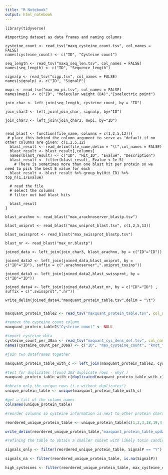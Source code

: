 ```yaml
---
title: "R Notebook"
output: html_notebook
---
```


```general_characteristics

library(tidyverse)

#importing dataset as data frames and naming columns

cysteine_count <- read_tsv("maxq_cysteine_count.tsv", col_names = FALSE)
names(cysteine_count) <- c("ID", "Cysteine count")

seq_length <- read_tsv("maxq_seq_len.tsv", col_names = FALSE)
names(seq_length) <- c("ID", "Sequence length")

signalp <- read_tsv("sigp.tsv", col_names = FALSE)
names(signalp) <- c("ID", "SignalP")

mwpi <- read_tsv("max_mw_pi.tsv", col_names = FALSE)
names(mwpi) <- c("ID", "Molecular weight (DA)","Isoelectric point")
```


```join_general_char_datafr

join_char <- left_join(seq_length, cysteine_count, by = "ID")

join_char2 <- left_join(join_char, signalp, by="ID")

join_char3 <- left_join(join_char2, mwpi, by="ID")


```

```blast_filtering_function

read_blast <- function(file_name, columns = c(1,2,5,12)){
 # place this behind the column argument to serve as "default if no other columns are given: c(1,2,5,12) 
  blast_result <- read_delim(file_name,delim = "\t",col_names = FALSE)
  blast_result <- blast_result[,columns]
  names(blast_result) <- c("ID", "Hit_ID", "Evalue", "Description")
  blast_result <- filter(blast_result, Evalue < 1e-5)
    # There is sometimes more than one blast hit per protein so we need to pick the best E value for each
  blast_result <- blast_result %>% group_by(Hit_ID) %>% top_n(1,1/Evalue)
  
  # read the file
  # select the columns
  # filter out bad blast hits

  blast_result
}
```

```using_function_for_blast_databases

blast_arachno <- read_blast("max_arachnoserver_blastp.tsv")

blast_uniprot <- read_blast("max_uniprot_blast.tsv", c(1,2,5,13))

blast_swissprot <- read_blast("max_swissprot_blastp.tsv")

blast_nr <- read_blast("max_nr.blastp")
```

```join_char_table_to_blast_dataframes

joined_data <- left_join(join_char3, blast_arachno, by = c("ID"="ID"))

joined_data2 <- left_join(joined_data,blast_uniprot, by = c("ID"="ID"), suffix = c(".arachnoserver",".uniprot_toxins"))

joined_data3 <- left_join(joined_data2,blast_swissprot, by = c("ID"="ID")) 

joined_data4 <- left_join(joined_data3,blast_nr, by = c("ID"="ID") , suffix = c(".swissprot",".nr"))
```

```write_data_to_file

write_delim(joined_data4,"maxquant_protein_table.tsv",delim = "\t")
  
```

```r


maxquant_protein_table2 <- read_tsv("maxquant_protein_table.tsv", col_names = TRUE)

#remove the cysteine count column
maxquant_protein_table2$"Cysteine count" <- NULL

#import cysteine data
cysteine_count_per_30aa <- read_tsv("maquant_cys_dens_def.tsv", col_names = FALSE)
names(cysteine_count_per_30aa) <- c("ID", "max_cysteine_count", "knot_found")

#join two dataframes together

maxquant_protein_table_with_c <- left_join(maxquant_protein_table2, cysteine_count_per_30aa, by = "ID")

#test for duplicates (found 202 duplicate rows - why? )
maxquant_protein_table_with_c[duplicated(maxquant_protein_table_with_c), ]

#obtain only the unique rows (i.e without duplicates!)
unique_protein_table <- unique(maxquant_protein_table_with_c)

#get a list of the column names 
colnames(unique_protein_table)

#reorder columns so cysteine information is next to other protein characteristics

reordered_unique_protein_table <- unique_protein_table[c(1,2,3,18,19,4:17)]

```


```r

write_delim(reordered_unique_protein_table,"maxquant_protein_table_updated.tsv",delim = "\t")

```

```r
#refining the table to obtain a smaller subset with likely toxin candidates

signals_only <- filter(reordered_unique_protein_table, SignalP == "Y")

signals_na <- filter(reordered_unique_protein_table, is.na(SignalP))

high_cysteines <- filter(reordered_unique_protein_table, max_cysteine_count >= 6)
```

